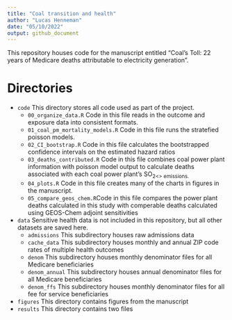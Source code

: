 ```yaml
---
title: "Coal transition and health"
author: "Lucas Henneman"
date: "05/10/2022"
output: github_document
---
```


<!-- README.md is generated from README.Rmd. Please edit that file -->

<!-- badges: start -->
<!-- badges: end -->

This repository houses code for the manuscript entitled "Coal's Toll: 22 years of Medicare deaths attributable to electricity generation". 

# Directories
- `code` This directory stores all code used as part of the project.
  - `00_organize_data.R` Code in this file reads in the outcome and exposure data into consistent formats. 
  - `01_coal_pm_mortality_models.R` Code in this file runs the stratefied poisson models.
  - `02_CI_bootstrap.R` Code in this file calculates the bootstrapped confidence intervals on the estimated hazard ratios 
  - `03_deaths_contributed.R` Code in this file combines coal power plant information with poisson model output to calculate deaths associated with each coal power plant's SO<sub>2<\sub> emissions.
  - `04_plots.R` Code in this file creates many of the charts in figures in the manuscript.
  - `05_compare_geos_chem.R`Code in this file compares the power plant deaths calculated in this study with comperable deaths calculated using GEOS-Chem adjoint sensitivities
- `data` Sensitive health data is not included in this repository, but all other datasets are saved here.
  - `admissions` This subdirectory houses raw admissions data
  - `cache_data` This subdirectory houses monthly and annual ZIP code rates of multiple health outcomes
  - `denom`	This subdirectory houses monthly denominator files for all Medicare beneficiaries
  - `denom_annual` This subdirectory houses annual denominator files for all Medicare beneficiaries
  - `denom_ffs` This subdirectory houses monthly denominator files for all fee for service beneficiaries
- `figures` This directory contains figures from the manuscript
- `results` This directory contains two files






